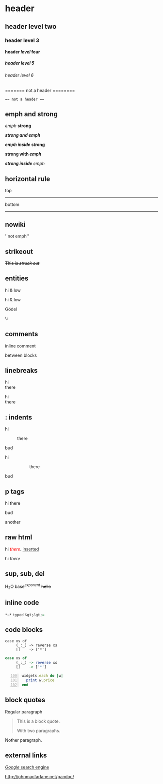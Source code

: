 = header =

== header level two ==

===header level 3===

====header ''level'' four====

===== header level 5 =====

====== header level 6 ======

======= not a header ========

 == not a header ==

== emph and strong ==

''emph'' '''strong'''

'''''strong and emph'''''

'''''emph inside'' strong'''

'''strong with ''emph'''''

'''''strong inside''' emph''

== horizontal rule ==

top
----
bottom

----

== nowiki ==

<nowiki>''not emph''</nowiki>

== strikeout ==

<strike> This is ''struck out''</strike>

== entities ==

hi & low

hi &amp; low

G&ouml;del

&#777;&#xAAA;

== comments ==

inline<!-- secret --> comment

<!-- secret -->

between blocks

 <!-- secret -->

== linebreaks ==

hi<br/>there

hi<br>
there

== : indents ==

hi
: there
bud

hi
:: there
bud

== p tags ==

hi there
<p>
bud
<p>
another
</p>

== raw html ==

hi <span style="color:red">''there''</span>.
<ins>inserted</ins>

<div class="special">
hi ''there''
</div>

== sup, sub, del ==

H<sub>2</sub>O
base<sup>''exponent''</sup>
<del>hello</del>

== inline code ==

<code>*&rarr;*</code> <tt>typed</tt> <hask>&gt;&gt;=</hask>

== code blocks ==

<pre>
case xs of
     (_:_) -> reverse xs
     []    -> ['*']
</pre>

<haskell>
case xs of
     (_:_) -> reverse xs
     []    -> ['*']
</haskell>

<syntaxhighlight lang="ruby" line start=100>
widgets.each do |w|
  print w.price
end
</syntaxhighlight>

== block quotes ==

Regular paragraph
<blockquote>
This is a block quote.

With two paragraphs.
</blockquote>
Nother paragraph.

== external links ==

[http://google.com ''Google'' search engine]

http://johnmacfarlane.net/pandoc/



